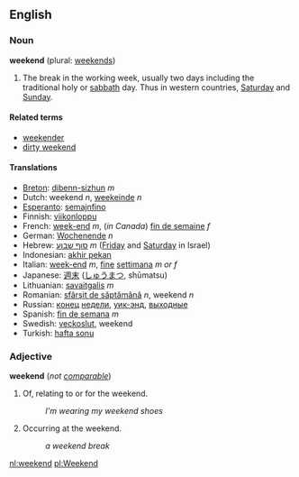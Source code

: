 ==English==
===Noun===
'''weekend''' (plural: [[weekends]])

# The break in the working week, usually two days including the traditional holy or [[sabbath]] day. Thus in western countries, [[Saturday]] and [[Sunday]].

====Related terms====
*[[weekender]]
*[[dirty weekend]]

====Translations====
*[[Breton]]: [[dibenn-sizhun]] ''m''
*Dutch: weekend ''n'', [[weekeinde]] ''n''
*[[Esperanto]]: [[semajnfino]]
*Finnish: [[viikonloppu]]
*French: [[week-end]] ''m'', (''in Canada'') [[fin de semaine]] ''f''
*German: [[Wochenende]] ''n''
*Hebrew: [[סוף שבוע]] ''m'' ([[Friday]] and [[Saturday]] in Israel)
*Indonesian: [[akhir pekan]]
*Italian: [[week-end]] ''m'', [[fine]] [[settimana]] ''m or f''
*Japanese: [[週末]] ([[しゅうまつ]], shūmatsu)
*Lithuanian: [[savaitgalis]] ''m''
*Romanian: [[sfârşit de săptămână]] ''n'', weekend ''n''
*Russian: [[конец]] [[неделя|недели]], [[уик-энд]], [[выходные]]
*Spanish: [[fin de semana]] ''m''
*Swedish: [[veckoslut]], weekend
*Turkish: [[hafta sonu]]

===Adjective===
'''weekend''' (''not [[comparable]]'')

#Of, relating to or for the weekend.
#:''I'm wearing my weekend shoes''
#Occurring at the weekend.
#:''a weekend break''

[[nl:weekend]]
[[pl:Weekend]]